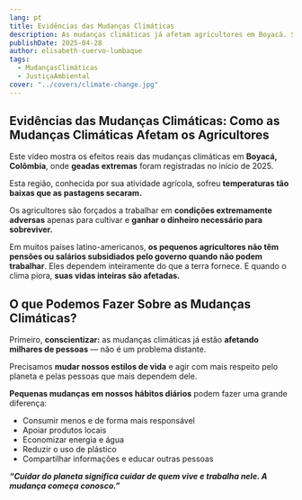 ```yaml
---
lang: pt
title: Evidências das Mudanças Climáticas
description: As mudanças climáticas já afetam agricultores em Boyacá. Sua renda e sobrevivência dependem do clima.
publishDate: 2025-04-28
author: elisabeth-cuervo-lumbaque
tags:
  - MudançasClimáticas
  - JustiçaAmbiental
cover: "../covers/climate-change.jpg"
---
```



## Evidências das Mudanças Climáticas: Como as Mudanças Climáticas Afetam os Agricultores

Este vídeo mostra os efeitos reais das mudanças climáticas em **Boyacá, Colômbia**, onde **geadas extremas** foram registradas no início de 2025.

Esta região, conhecida por sua atividade agrícola, sofreu **temperaturas tão baixas que as pastagens secaram.**

Os agricultores são forçados a trabalhar em **condições extremamente adversas** apenas para cultivar e **ganhar o dinheiro necessário para sobreviver.**

Em muitos países latino-americanos, **os pequenos agricultores não têm pensões ou salários subsidiados pelo governo quando não podem trabalhar**. Eles dependem inteiramente do que a terra fornece. E quando o clima piora, **suas vidas inteiras são afetadas.**

<SocialVideo />

## O que Podemos Fazer Sobre as Mudanças Climáticas?

Primeiro, **conscientizar:** as mudanças climáticas já estão **afetando milhares de pessoas** — não é um problema distante.

Precisamos **mudar nossos estilos de vida** e agir com mais respeito pelo planeta e pelas pessoas que mais dependem dele.

**Pequenas mudanças em nossos hábitos diários** podem fazer uma grande diferença:

- Consumir menos e de forma mais responsável
- Apoiar produtos locais
- Economizar energia e água
- Reduzir o uso de plástico
- Compartilhar informações e educar outras pessoas

**_“Cuidar do planeta significa cuidar de quem vive e trabalha nele. A mudança começa conosco.”_**
